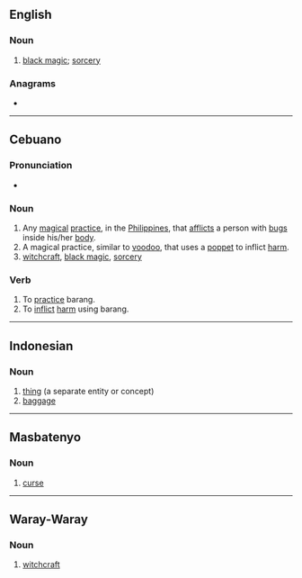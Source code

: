 ==English==
{{wikipedia|Barang (Visayan word)}}

===Noun===
{{en-noun|-}}

# {{lb|en|Philippines}} [[black magic]]; [[sorcery]]

===Anagrams===
* {{anagrams|en|a=aabgnr|bangra}}

----

==Cebuano==

===Pronunciation===
* {{hyphenation|ceb|ba|rang}}

===Noun===
{{head|ceb|noun}}

# Any [[magical]] [[practice]], in the [[Philippines]], that [[afflicts]] a person with [[bugs]] inside his/her [[body]].
# A magical practice, similar to [[voodoo]], that uses a [[poppet]] to inflict [[harm]].
# [[witchcraft]], [[black magic]], [[sorcery]]

===Verb===
{{head|ceb|verb}}

# To [[practice]] barang.
# To [[inflict]] [[harm]] using barang.

----

==Indonesian==

===Noun===
{{id-noun}}

# [[thing]] (a separate entity or concept)
# [[baggage]]
#: {{uxi|id|pengambilan barang|[[baggage claim]]}}

----

==Masbatenyo==

===Noun===
{{head|msb|noun}}

# [[curse]]

----

==Waray-Waray==

===Noun===
{{head|war|noun}}

# [[witchcraft]]
